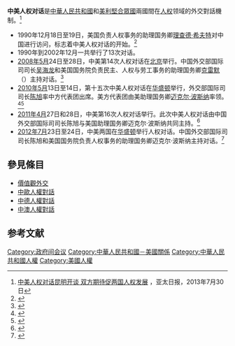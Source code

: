 '''中美人权对话'''是[[中華人民共和國|中華人民共和國]]和[[美利堅合眾國|美利堅合眾國]]兩國間在[[人权|人权]]领域的外交對話機制。<ref>[http://www.apdnews.com/news/30743.html 中美人权对话昆明开谈 双方期待促两国人权发展] {{Wayback|url=http://www.apdnews.com/news/30743.html |date=20160304211243 }}，亚太日报，2013年7月30日</ref>

* 1990年12月18日至19日，美国负责人权事务的助理国务卿[[理查德·希夫特|理查德·希夫特]]对中国进行访问，标志着中美人权对话的开始。<ref>{{cite news | url = http://news.xinmin.cn/rollnews/2010/05/14/4886017.html | title = 中美人权对话今在华盛顿举行 | publisher = 新民网 | date = 2010年5月14日 | accessdate = 2010年5月14日 | archive-date = 2016年12月21日 | archive-url = https://web.archive.org/web/20161221154152/http://news.xinmin.cn/rollnews/2010/05/14/4886017.html | dead-url = no }}</ref>
* 1990年到2002年12月一共举行了13次对话。
* [[2008年5月|2008年5月]]24日至28日，中美第14次人权对话在[[北京|北京]]举行。中国外交部国际司司长[[吴海龙|吴海龙]]和美国国务院负责民主、人权与劳工事务的助理国务卿[[克雷默|克雷默]]（{{lang|en|David J. Kramer}}）主持对话。<ref>{{cite news | url = http://news.xinhuanet.com/world/2008-05/29/content_8273133.htm | title = 中美人权对话中断近6年后恢复 | publisher = 新华网 | date = 2008年5月29日 | accessdate = 2010年5月13日 | archive-date = 2008年9月20日 | archive-url = https://web.archive.org/web/20080920050728/http://news.xinhuanet.com/world/2008-05/29/content_8273133.htm | dead-url = no }}</ref>
* [[2010年5月|2010年5月]]13日至14日，第十五次中美人权对话在[[华盛顿|华盛顿]]举行，外交部国际司司长[[陈旭_(外交官)|陈旭]]率中方代表团出席。美方代表团由美助理国务卿[[迈克尔·波斯纳|迈克尔·波斯纳]]率领。<ref>{{cite news | url = http://news.xinmin.cn/rollnews/2010/05/15/4892943.html | title = 中美人权对话昨重启 | publisher = 新民网 | date = 2010年5月14日 | accessdate = 2010年5月14日 | archive-date = 2016年3月5日 | archive-url = https://web.archive.org/web/20160305021816/http://news.xinmin.cn/rollnews/2010/05/15/4892943.html | dead-url = no }}</ref><ref>{{cite news | url = http://news.xinhuanet.com/world/2010-05/15/c_12104671.htm | title = 中美举行人权对话 | publisher = 新华网 | date = 2010年5月15日}}</ref>
* [[2011年4月|2011年4月]]27日和28日，中美第16次人权对话举行。此次中美人权对话由中国外交部国际司司长陈旭与美国助理国务卿迈克尔·波斯纳共同主持。<ref>{{cite news | url = http://www.bbc.co.uk/zhongwen/simp/china/2011/04/110428_us_china_dialogue_end.shtml? | title = 美国：中国人权严重倒退 对话成效甚微 | publisher = BBC中文网 | date = 2011年4月28日 | accessdate = 2011年4月28日 | archive-date = 2011年5月1日 | archive-url = https://web.archive.org/web/20110501075514/http://www.bbc.co.uk/zhongwen/simp/china/2011/04/110428_us_china_dialogue_end.shtml | dead-url = no }}</ref>
* [[2012年7月|2012年7月]]23日至24日，中美两国在[[华盛顿|华盛顿]]举行人权对话。中国外交部国际司司长陈旭和美国国务院负责人权事务的助理国务卿迈克尔·波斯纳主持对话。<ref>{{cite news | url = http://news.xinhuanet.com/world/2012-07/25/c_123469179.htm | title = 中美举行人权对话 | publisher = 新华网 | date = 2012年7月25日}}</ref>

==參見條目==
* [[價值觀外交|價值觀外交]]
* [[中歐人權對話|中歐人權對話]]
* [[中德人權對話|中德人權對話]]
* [[中澳人權對話|中澳人權對話]]

==参考文献==
{{Reflist|2}}

[[Category:政府间会议|Category:政府间会议]]
[[Category:中華人民共和國－美國關係|Category:中華人民共和國－美國關係]]
[[Category:中華人民共和國人權|Category:中華人民共和國人權]]
[[Category:美國人權|Category:美國人權]]
